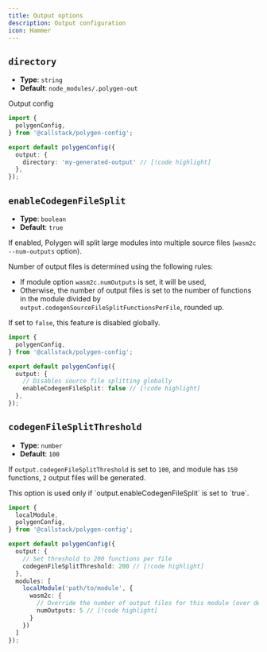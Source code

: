 ```yaml
---
title: Output options
description: Output configuration
icon: Hammer
---
```


## `directory`

- __Type__: `string`
- __Default__: `node_modules/.polygen-out`

Output config

```ts title="polygen.config.mjs"
import {
  polygenConfig,
} from '@callstack/polygen-config';

export default polygenConfig({
  output: {
    directory: 'my-generated-output' // [!code highlight]
  },
});
```

## `enableCodegenFileSplit`

- __Type__: `boolean`
- __Default__: `true`

If enabled, Polygen will split large modules into multiple source files (`wasm2c --num-outputs` option).

Number of output files is determined using the following rules:

 - If module option `wasm2c.numOutputs` is set, it will be used,
 - Otherwise, the number of output files is set to the number of functions in the module divided by `output.codegenSourceFileSplitFunctionsPerFile`, rounded up.

If set to `false`, this feature is disabled globally.

```ts title="polygen.config.mjs"
import {
  polygenConfig,
} from '@callstack/polygen-config';

export default polygenConfig({
  output: {
    // Disables source file splitting globally
    enableCodegenFileSplit: false // [!code highlight]
  },
});
```

## `codegenFileSplitThreshold`

- __Type__: `number`
- __Default__: `100`

If `output.codegenFileSplitThreshold` is set to `100`, and module has `150` functions, `2` output files will be generated.

<Callout type="info">
  This option is used only if `output.enableCodegenFileSplit` is set to `true`.
</Callout>

```ts title="polygen.config.mjs"
import {
  localModule,
  polygenConfig,
} from '@callstack/polygen-config';

export default polygenConfig({
  output: {
    // Set threshold to 200 functions per file
    codegenFileSplitThreshold: 200 // [!code highlight]
  },
  modules: [
    localModule('path/to/module', {
      wasm2c: {
        // Override the number of output files for this module (over default threshold)
        numOutputs: 5 // [!code highlight]
      }
    })
  ]
});
```
